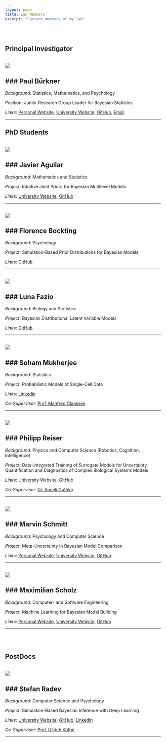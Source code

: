 ```yaml
---
layout: page
title: Lab Members
excerpt: "Current members of my lab"
---
```


<br /> 

## Principal Investigator

<!-- Paul Bürkner -->

::: {.grid}
::: {.g-col-12 .g-col-md-3}
<br /> 
![](../images/paul-buerkner-round.png){fig-alt="A portrait of Paul Bürkner."}
:::
::: {.g-col-12 .g-col-md-9}
### Paul Bürkner
---

*Background*: Statistics, Mathematics, and Psychology

*Position*: Junior Research Group Leader for Bayesian Statistics

*Links*:
[Personal Website](https://paul-buerkner.github.io/),
[University Website](https://www.simtech.uni-stuttgart.de/exc/people/Buerkner/), 
[GitHub](https://github.com/paul-buerkner),
[Email](mailto:paul.buerkner@gmail.com)
:::
:::

---


## PhD Students

<!-- Javier Aguilar -->

::: {.grid}
::: {.g-col-12 .g-col-md-3}
<br /> 
![](../images/missing-profile-picture-round.png){fig-alt="A portrait of Javier Aguilar."}
:::
::: {.g-col-12 .g-col-md-9}
### Javier Aguilar
---

*Background*: Mathematics and Statistics

*Project*: Intuitive Joint Priors for Bayesian Multilevel Models

*Links*: 
[University Website](https://www.simtech.uni-stuttgart.de/exc/people/Aguilar/), 
[GitHub](https://github.com/jear2412)
:::
:::

---

<!-- Florence Bockting -->

::: {.grid}
::: {.g-col-12 .g-col-md-3}
<br /> 
![](../images/missing-profile-picture-round.png){fig-alt="A portrait of Florence Bockting."}
:::
::: {.g-col-12 .g-col-md-9}
### Florence Bockting
---

*Background*: Psychology

*Project*: Simulation-Based Prior Distributions for Bayesian Models

*Links*: [GitHub](https://github.com/FloB2)
:::
:::

---

<!-- Luna Fazio -->

::: {.grid}
::: {.g-col-12 .g-col-md-3}
<br /> 
![](../images/missing-profile-picture-round.png){fig-alt="A portrait of Luna Fazio."}
:::
::: {.g-col-12 .g-col-md-9}
### Luna Fazio
---

*Background*: Biology and Statistics

*Project*: Bayesian Distributional Latent Variable Models

*Links*: [GitHub](https://github.com/bmfazio)
:::
:::

---

<!-- Soham Mukherjee -->

::: {.grid}
::: {.g-col-12 .g-col-md-3}
<br /> 
![](../images/missing-profile-picture-round.png){fig-alt="A portrait of Soham Mukherjee."}
:::
::: {.g-col-12 .g-col-md-9}
### Soham Mukherjee
---

*Background*: Statistics

*Project*: Probabilistic Models of Single-Cell Data

*Links*: [Linkedin](https://www.linkedin.com/in/soham-mukherjee-33a397146)

*Co-Supervisor*: [Prof. Manfred Claassen](https://claassenlab.github.io/people/manfred-claassen/)
:::
:::

---

<!-- Philipp Reiser -->

::: {.grid}
::: {.g-col-12 .g-col-md-3}
<br /> 
![](../images/philipp-reiser-round.png){fig-alt="A portrait of Philipp Reiser."}
:::
::: {.g-col-12 .g-col-md-9}
### Philipp Reiser
---

*Background*: Physics and Computer Science (Robotics, Cognition, Intelligence)

*Project*: Data-Integrated Training of Surrogate Models for Uncertainty Quantification and Diagnostics of Complex Biological Systems Models

*Links*: 
[University Website](https://www.simtech.uni-stuttgart.de/exc/people/Reiser-00005/),
[GitHub](https://github.com/philippreiser)

*Co-Supervisor*: [Dr. Anneli Guthke](https://www.simtech.uni-stuttgart.de/exc/people/Guthke/)
:::
:::

---


<!-- Marvin Schmitt -->

::: {.grid}
::: {.g-col-12 .g-col-md-3}
<br /> 
![](../images/marvin-schmitt-round.png){fig-alt="A portrait of Marvin Schmitt."}
:::
::: {.g-col-12 .g-col-md-9}
### Marvin Schmitt
---

*Background*: Psychology and Computer Science

*Project*: Meta-Uncertainty in Bayesian Model Comparison

*Links*: 
[Personal Website](https://www.marvinschmitt.com/), 
[University Website](https://www.simtech.uni-stuttgart.de/exc/people/Schmitt-00009/), 
[GitHub](https://github.com/marvinschmitt)
:::
:::

---

<!-- Maximilian Scholz -->

::: {.grid}
::: {.g-col-12 .g-col-md-3}
<br /> 
![](../images/maximilian-scholz-round.png){fig-alt="A portrait of Maximilian Scholz."}
:::
::: {.g-col-12 .g-col-md-9}
### Maximilian Scholz
---

*Background*: Computer- and Software Engineering

*Project*: Machine Learning for Bayesian Model Building

*Links*: 
[Personal Website](https://www.scholzmx.com/), 
[University Website](https://www.simtech.uni-stuttgart.de/exc/people/Scholz-00007/), 
[GitHub](https://github.com/sims1253)
:::
:::

---


<br /> 
<br /> 

## PostDocs

<!-- Stefan Radev -->

::: {.grid}
::: {.g-col-12 .g-col-md-3}
<br /> 
![](../images/missing-profile-picture-round.png){fig-alt="A portrait of Stefan Radev."}
:::
::: {.g-col-12 .g-col-md-9}
### Stefan Radev
---

*Background*: Computer Science and Psychology

*Project*: Simulation-Based Bayesian Inference with Deep Learning

*Links*: 
[University Website](https://www.uni-mannheim.de/smip/team/phd-candidates/cohort-2018/dr-stefan-radev/), 
[GitHub](https://github.com/stefanradev93),
[Linkedin](https://de.linkedin.com/in/stefan-radev-21b713187)

*Co-Supervisor*: [Prof. Ullrich Köthe](https://hci.iwr.uni-heidelberg.de/vislearn/people/ullrich-koethe/)
:::
:::

---

